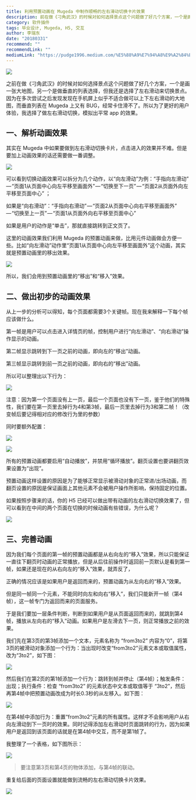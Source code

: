 ```yaml
---
title: 利用预置动画在 Mugeda 中制作顺畅的左右滑动切换卡片效果
description: 前在做《刁角武汉》的时候对如何选择景点这个问题做了好几个方案，一个是画一张大地图，另一个是做垂直的列表选择，但我还是选择了左右滑动来切换景点。因为在多次尝试之后发现发现在手机屏上似乎不适合做可以上下左右滑动的大地图
category: 软件插件
tags: 毕业设计, Mugeda, H5, 交互
author: 李瑞东
date: "20180331"
recommend: ""
recommendLink: ""
mediumLink: "https://pudge1996.medium.com/%E5%88%A9%E7%94%A8%E9%A2%84%E7%BD%AE%E5%8A%A8%E7%94%BB%E5%9C%A8-mugeda-%E4%B8%AD%E5%88%B6%E4%BD%9C%E9%A1%BA%E7%95%85%E7%9A%84%E5%B7%A6%E5%8F%B3%E6%BB%91%E5%8A%A8%E5%88%87%E6%8D%A2%E5%8D%A1%E7%89%87%E6%95%88%E6%9E%9C-541a66bede2"
---
```


![](https://lrdim.oss-cn-shenzhen.aliyuncs.com/blogimg/2018-03-31-541a66bede21/01.jpg)

之前在做《刁角武汉》的时候对如何选择景点这个问题做了好几个方案，一个是画一张大地图，另一个是做垂直的列表选择，但我还是选择了左右滑动来切换景点。因为在多次尝试之后发现发现在手机屏上似乎不适合做可以上下左右滑动的大地图，而垂直列表在 Mugeda 上又有 BUG，经常卡住滑不了。所以为了更好的用户体验，我选择了做左右滑动切换，模拟出平常 app 的效果。

## 一、解析动画效果

其实在 Mugeda 中如果要做到左右滑动切换卡片，点击进入的效果并不难。但是要加上动画效果的话还需要做一番调整。

![](https://lrdim.oss-cn-shenzhen.aliyuncs.com/blogimg/2018-03-31-541a66bede21/02.gif)

可以看到切换动画效果可以拆分为几个动作，以“向左滑动”为例：“手指向左滑动” — “页面1从页面中心向左平移至画面外” — “切换至下一页” — “页面2从页面外向左平移至页面中心” ；

如果是“向右滑动”：“手指向右滑动” — “页面2从页面中心向右平移至画面外” — “切换至上一页” — “页面1从页面外向右平移至页面中心”

如果是用户的动作是“单击”，那就直接跳转到正文页了。

这里的动画效果我们利用 Mugeda 的预置动画来做，比用元件动画做会方便一些。比如“向左滑动”动作里“页面1从页面中心向左平移至画面外”这个动画，其实就是预置动画里的移出效果。

![](https://lrdim.oss-cn-shenzhen.aliyuncs.com/blogimg/2018-03-31-541a66bede21/03.gif)

所以，我们会用到预置动画里的“移出”和“移入”效果。

## 二、做出初步的动画效果

从上一步的分析可以得知，每个页面都需要3个关键帧。现在我来解释一下每个帧应该做什么。

第一帧是用户可以点击进入详情页的帧，控制用户进行“向左滑动”、“向右滑动”操作显示的动画。

第二帧显示跳转到下一页之前的动画，即向左的“移出”动画。

第三帧显示跳转到前一页之前的动画，即向右的“移出”动画。

所以可以整理出以下行为：

![](https://lrdim.oss-cn-shenzhen.aliyuncs.com/blogimg/2018-03-31-541a66bede21/04.png)

注意：因为第一个页面没有上一页，最后一个页面也没有下一页，鉴于他们的特殊性，我们要在第一页里去掉行为4和第3帧，最后一页里去掉行为3和第二帧！（改变帧后要记得相对应的修改行为里的参数）

同时要额外配置：

![](https://lrdim.oss-cn-shenzhen.aliyuncs.com/blogimg/2018-03-31-541a66bede21/05.png)

![](https://lrdim.oss-cn-shenzhen.aliyuncs.com/blogimg/2018-03-31-541a66bede21/06.png)

所有的预置动画都要启用“自动播放”，并禁用“循环播放”。翻页设置也要讲翻页效果设置为“出现”。

预置动画这样设置的原因是为了能够正常显示被滑动对象的正常进/出场动画，而翻页设置的原因是保证画面上其他元素不会被用户操作所影响，保持固定的位置。

如果按照步骤来的话，你的 H5 已经可以做出带有动画的左右滑动切换效果了，但可以看到在中间的两个页面在切换的时候动画有些错误，为什么呢？

![](https://lrdim.oss-cn-shenzhen.aliyuncs.com/blogimg/2018-03-31-541a66bede21/07.gif)

## 三、完善动画

因为我们每个页面的第一帧的预置动画都是从右向左的“移入”效果，所以只能保证一直往下翻页时动画的正常播放，但是从后往前操作时返回前一页默认是看到第一帧，如果还是现在的从右向左的“移入”效果，就弄反了，

正确的情况应该是如果用户是返回而来的，预置动画为从左向右的“移入”效果。

但是同一帧同一个元素，不能同时向左和向右“移入”，我们只能新开一帧（第4帧），这一帧专门为返回而来的页面服务。

于是我们要加一层条件判断，判断到如果用户是从页面返回而来的，就跳到第4帧，播放从左向右的“移入”动画。如果用户是左滑去下一页，则正常播放之前的效果。

我们先在第3页的第3帧添加一个文本，元素名称为 “from3to2” 内容为“0”，将第3页的被滑动对象添加一个行为：当出现时改变“from3to2”元素文本或取值属性，改为“3to2”，如下图：

![](https://lrdim.oss-cn-shenzhen.aliyuncs.com/blogimg/2018-03-31-541a66bede21/08.png)

然后我们在第2页的第1帧添加一个行为：跳转到帧并停止（第4帧）；触发条件：出现；执行条件：检查 “from3to2” 的元素状态中文本或取值等于 “3to2”，然后再第4帧中把预置动画改成为时长0.3秒的从左移入。如下图：

![](https://lrdim.oss-cn-shenzhen.aliyuncs.com/blogimg/2018-03-31-541a66bede21/09.png)

在第4帧中添加行为：重置“from3to2”元素的所有属性。这样才不会影响用户从右向左滑动到下一页时的效果。同时记得添加左右滑动时页面跳转的行为，因为如果用户是返回到该页面的话就是在第4帧中交互，而不是第1帧了。

我整理了一个表格，如下图所示：

![](https://lrdim.oss-cn-shenzhen.aliyuncs.com/blogimg/2018-03-31-541a66bede21/10.png)

> 要注意第3页和第4页的物体添加，与第4帧的联动。

重复给后面的页面设置就能做到流畅的左右滑动切换卡片效果。

![](https://lrdim.oss-cn-shenzhen.aliyuncs.com/blogimg/2018-03-31-541a66bede21/11.gif)




